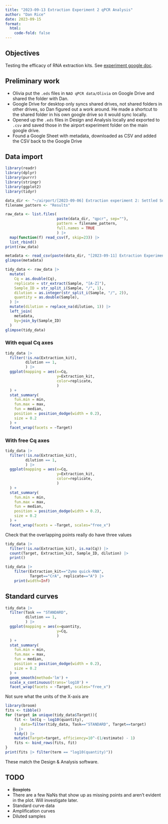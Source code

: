 ```yaml
---
title: "2023-09-13 Extraction Experiment 2 qPCR Analysis"
author: "Dan Rice"
date: 2023-09-15
format:
  html:
    code-fold: false
---
```

## Objectives

Testing the efficacy of RNA extraction kits.
See [experiment google doc](https://docs.google.com/document/d/1Po6eE3LHc9svHC4yfnDak-B-sKa7o1Pc1noFMoSbFSE/edit?usp=sharing).

## Preliminary work

- Olivia put the `.eds` files in `NAO qPCR data/Olivia` on Google Drive and shared the folder with Dan.
- Google Drive for desktop only syncs shared drives, not shared folders in other drives, so Dan figured out a work around. He made a shortcut to the shared folder in his own google drive so it would sync locally.
- Opened up the `.eds` files in Design and Analysis locally and exported to `.csv` and saved those in the airport experiment folder on the main google drive.
- Found a Google Sheet with metadata, downloaded as CSV and added the CSV back to the Google Drive

## Data import

```r
library(readr)
library(dplyr)
library(purrr)
library(stringr)
library(ggplot2)
library(tidyr)
```

```r
data_dir <- "~/airport/[2023-09-06] Extraction experiment 2: Settled Solids/"
filename_pattern <- "Results"
```

```r
raw_data <- list.files(
                       paste(data_dir, "qpcr", sep=""),
                       pattern = filename_pattern,
                       full.names = TRUE
                       ) |>
  map(function(f) read_csv(f, skip=23)) |>
  list_rbind()
print(raw_data)
```

```r
metadata <- read_csv(paste(data_dir, "[2023-09-11] Extraction Experiment 2 templates and results - sampleMetadata.csv", sep=""))
glimpse(metadata)
```

```r
tidy_data <- raw_data |>
  mutate(
    Cq = as.double(Cq),
    replicate = str_extract(Sample, "[A-Z]"),
    Sample_ID = str_split_i(Sample, "/", 1),
    dilution = as.integer(str_split_i(Sample, "/", 2)),
    quantity = as.double(Sample),
  ) |>
  mutate(dilution = replace_na(dilution, 1)) |>
  left_join(
    metadata,
    by=join_by(Sample_ID)
  )
glimpse(tidy_data)
```

### With equal Cq axes

```r
tidy_data |>
  filter(!is.na(Extraction_kit),
         dilution == 1,
         ) |>
  ggplot(mapping = aes(x=Cq,
                       y=Extraction_kit,
                       color=replicate,
                       )
  ) +
  stat_summary(
    fun.min = min,
    fun.max = max,
    fun = median,
    position = position_dodge(width = 0.2),
    size = 0.2
  ) + 
  facet_wrap(facets = ~Target)
```

### With free Cq axes

```r
tidy_data |>
  filter(!is.na(Extraction_kit),
         dilution == 1,
         ) |>
  ggplot(mapping = aes(x=Cq,
                       y=Extraction_kit,
                       color=replicate,
                       )
  ) +
  stat_summary(
    fun.min = min,
    fun.max = max,
    fun = median,
    position = position_dodge(width = 0.2),
    size = 0.2
  ) + 
  facet_wrap(facets = ~Target, scales="free_x")
```

Check that the overlapping points really do have three values

```r
tidy_data |>
  filter(!is.na(Extraction_kit), is.na(Cq)) |>
  count(Target, Extraction_kit, Sample_ID, dilution) |>
  print()
```

```r
tidy_data |>
    filter(Extraction_kit=="Zymo quick-RNA",
           Target=="CrA", replicate=="A") |>
    print(width=Inf)
```

## Standard curves

```r
tidy_data |>
  filter(Task == "STANDARD",
         dilution == 1,
         ) |>
  ggplot(mapping = aes(x=quantity,
                       y=Cq,
                       )
  ) +
  stat_summary(
    fun.min = min,
    fun.max = max,
    fun = median,
    position = position_dodge(width = 0.2),
    size = 0.2
  ) + 
  geom_smooth(method='lm') + 
  scale_x_continuous(trans='log10') + 
  facet_wrap(facets = ~Target, scales="free_x")
```

Not sure what the units of the X-axis are

```r
library(broom)
fits <- tibble()
for (target in unique(tidy_data$Target)){
    fit <- lm(Cq ~ log10(quantity),
       data=filter(tidy_data, Task=="STANDARD", Target==target)
    ) |>
    tidy() |>
    mutate(Target=target, efficiency=10^-(1/estimate) - 1)
    fits <- bind_rows(fits, fit)
}
print(fits |> filter(term == "log10(quantity)"))
```
These match the Design & Analysis software.


## TODO

- ~~Boxplots~~
- There are a few NaNs that show up as missing points and aren't evident in the plot. Will investigate later.
- Standard curve data
- Amplification curves
- Diluted samples
